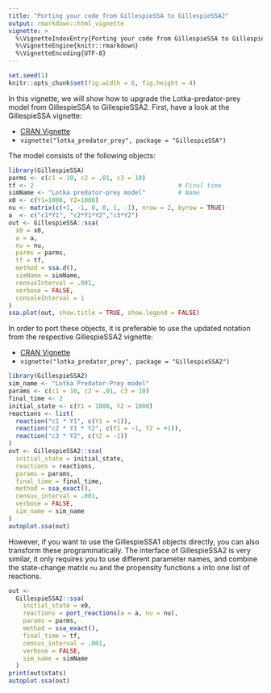 ```yaml
---
title: "Porting your code from GillespieSSA to GillespieSSA2"
output: rmarkdown::html_vignette
vignette: >
  %\VignetteIndexEntry{Porting your code from GillespieSSA to GillespieSSA2}
  %\VignetteEngine{knitr::rmarkdown}
  %\VignetteEncoding{UTF-8}
---
```


<!-- github markdown built using 
rmarkdown::render("vignettes/2_porting_from_GillespieSSA.Rmd", output_format = "github_document")
-->


```r
set.seed(1)
knitr::opts_chunk$set(fig.width = 6, fig.height = 4)
```

In this vignette, we will show how to upgrade the Lotka-predator-prey model from
GillespieSSA to GillespieSSA2. First, have a look at the GillespieSSA vignette:

* [CRAN Vignette](https://cran.r-project.org/web/packages/GillespieSSA/vignettes/lotka_predator_prey.html)
* `vignette("lotka_predator_prey", package = "GillespieSSA")`

The model consists of the following objects:
```r
library(GillespieSSA)
parms <- c(c1 = 10, c2 = .01, c3 = 10)
tf <- 2                                        # Final time
simName <- "Lotka predator-prey model"         # Name
x0 <- c(Y1=1000, Y2=1000)
nu <- matrix(c(+1, -1, 0, 0, 1, -1), nrow = 2, byrow = TRUE)
a  <- c("c1*Y1", "c2*Y1*Y2","c3*Y2")
out <- GillespieSSA::ssa(
  x0 = x0,
  a = a,
  nu = nu,
  parms = parms,
  tf = tf,
  method = ssa.d(),
  simName = simName,
  censusInterval = .001,
  verbose = FALSE,
  consoleInterval = 1
) 
ssa.plot(out, show.title = TRUE, show.legend = FALSE)
```

In order to port these objects, it is preferable to use the updated notation from the respective GillespieSSA2 vignette:

* [CRAN Vignette](https://cran.r-project.org/web/packages/GillespieSSA2/vignettes/lotka_predator_prey.html)
* `vignette("lotka_predator_prey", package = "GillespieSSA2")`

```r
library(GillespieSSA2)
sim_name <- "Lotka Predator-Prey model"
params <- c(c1 = 10, c2 = .01, c3 = 10)
final_time <- 2
initial_state <- c(Y1 = 1000, Y2 = 1000)
reactions <- list(
  reaction("c1 * Y1", c(Y1 = +1)),
  reaction("c2 * Y1 * Y2", c(Y1 = -1, Y2 = +1)),
  reaction("c3 * Y2", c(Y2 = -1))
)
out <- GillespieSSA2::ssa(
  initial_state = initial_state,
  reactions = reactions,
  params = params,
  final_time = final_time,
  method = ssa_exact(),
  census_interval = .001,
  verbose = FALSE,
  sim_name = sim_name
) 
autoplot.ssa(out)
```

However, if you want to use the GillespieSSA1 objects directly, you
can also transform these programmatically.
The interface of GillespieSSA2 is very similar, it only requires
you to use different parameter names, and combine the state-change 
matrix `nu` and the propensity functions `a` into one list of reactions.
```r
out <- 
  GillespieSSA2::ssa(
    initial_state = x0,
    reactions = port_reactions(a = a, nu = nu),
    params = parms,
    method = ssa_exact(),
    final_time = tf,
    census_interval = .001,
    verbose = FALSE,
    sim_name = simName
  )
print(out$stats)
autoplot.ssa(out)
```
